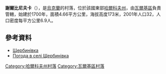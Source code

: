 {{coord|49|47|37|N|35|36|13|E|scale:100000_region:UA|display=title}}

'''謝爾比尼夫卡'''（{{lang-uk|Щербинівка}}），是[[烏克蘭|烏克蘭]]的村落，位於該國東部[[哈爾科夫州|哈爾科夫州]]，由[[瓦爾基區|瓦爾基區]]負責管轄，始建於1700年，面積4.66平方公里，海拔高度173米，2001年人口32，人口密度每平方公里6.9人。

==參考資料==
* [http://gska2.rada.gov.ua/pls/z7502/A005?rdat1=09.01.2009&rf7571=32550 Щербинівка]{{dead link|date=2018年4月 |bot=InternetArchiveBot |fix-attempted=yes }}
* [http://weather.in.ua/ua/har'kovskaja/29261 Погода в селі Щербинівка]{{Wayback|url=http://weather.in.ua/ua/har'kovskaja/29261 |date=20160323040357 }}

{{DEFAULTSORT:Щербинівка}}
[[Category:哈爾科夫州村落|Category:哈爾科夫州村落]]
[[Category:瓦爾基區村落|Category:瓦爾基區村落]]


{{Kharkiv-geo-stub}}